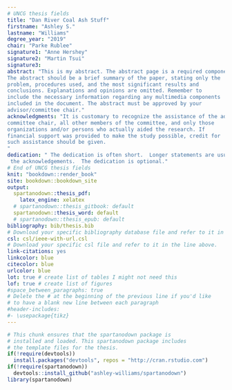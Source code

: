 ```yaml
---
# UNCG thesis fields
title: "Dan River Coal Ash Stuff"
firstname: "Ashley S."
lastname: "Williams"
degree_year: "2019"
chair: "Parke Rublee"
signature1: "Anne Hershey"
signature2: "Martin Tsui"
signature3:
abstract: "This is my abstract. The abstract page is a required component of the thesis/dissertation.
The abstract should be a brief summary of the paper, stating only the
problem, procedures used, and the most significant results and
conclusions. Explanations and opinions are omitted. Remember to
include the necessary information regarding any multimedia components
included in the document. The abstract must be approved by your
advisor/committee chair."
acknowledgments: "It is customary to recognize the assistance of the advisor and/or
committee chair, all other members of the committee, and only those
organizations and/or persons who actually aided the research. If
financial support was provided to make the study possible, credit for
such assistance should be given.
"
dedication: " The dedication is often short.  Longer statements are usually in
 the acknowledgements.  The dedication is optional."
# End of UNCG thesis fields
knit: "bookdown::render_book"
site: bookdown::bookdown_site
output:
  spartanodown::thesis_pdf:
    latex_engine: xelatex
  # spartanodown::thesis_gitbook: default
  spartanodown::thesis_word: default
  # spartanodown::thesis_epub: default
bibliography: bib/thesis.bib
# Download your specific bibliography database file and refer to it in the line above.
csl: csl/ieee-with-url.csl
# Download your specific csl file and refer to it in the line above.
link-citations: yes
linkcolor: blue
citecolor: blue
urlcolor: blue
lot: true # create list of tables I might not need this
lof: true # create list of figures
#space_between_paragraphs: true
# Delete the # at the beginning of the previous line if you'd like
# to have a blank new line between each paragraph
#header-includes:
#- \usepackage{tikz}
---
```


<!--
Above is the YAML (YAML Ain't Markup Language) header that includes a lot of metadata used to produce the document.  Be careful with spacing in this header!

If you'd like to include a comment that won't be produced in your resulting file enclose it in a block like this.
-->

<!--
If you receive a duplicate label error after knitting, make sure to delete the index.Rmd file and then knit again.
-->

```r
# This chunk ensures that the spartanodown package is
# installed and loaded. This spartanodown package includes
# the template files for the thesis.
if(!require(devtools))
  install.packages("devtools", repos = "http://cran.rstudio.com")
if(!require(spartanodown))
  devtools::install_github("ashley-williams/spartanodown")
library(spartanodown)
```
